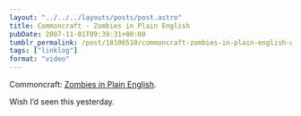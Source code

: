 ```yaml
---
layout: "../../../layouts/posts/post.astro"
title: Commoncraft - Zombies in Plain English
pubDate: 2007-11-01T09:39:31+00:00
tumblr_permalink: /post/18106510/commoncraft-zombies-in-plain-english-wish-id
tags: ["linklog"]
format: "video"
---
```



<YouTube id="https://www.youtube.com/watch?v=bVnfyradCPY" />

Commoncraft: [Zombies in Plain English][1].

Wish I&rsquo;d seen this yesterday.

[1]: http://www.commoncraft.com/zombies
